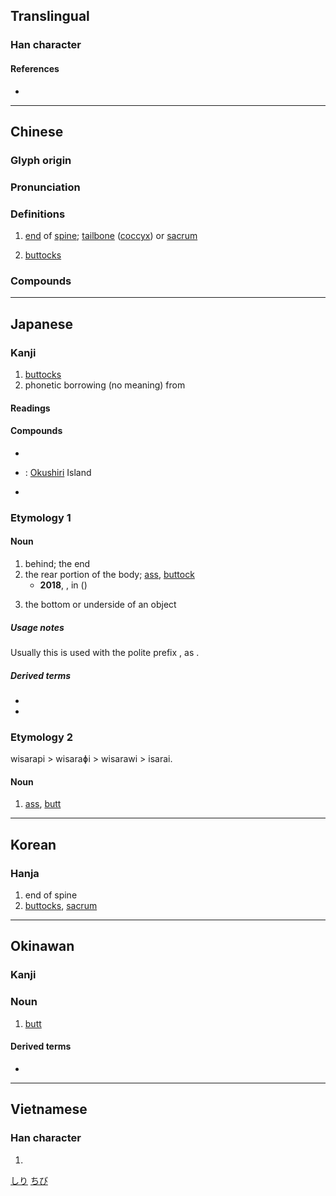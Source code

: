 {{character info/new}}
==Translingual==

===Han character===
{{Han char|rn=44|rad=尸|as=02|sn=5|four=77217|canj=SKN|ids=⿸尸九}}

====References====
* {{Han ref|kx=0300.020|dkj=07634|dj=0595.120|hdz=20965.050|uh=5C3B|ud=23611|bh=C975|bd=51573}}

----

==Chinese==
{{zh-forms}}

===Glyph origin===
{{Han etym}}

===Pronunciation===
{{zh-pron
|m=kāo
|m-s=gou1/kao1
|m-s_note=gou1 - vernacular (usually written {{zh-l|溝|tr=-}}); kao1 - literary
|c=haau1,hou1
|h=pfs=
|md=
|mn=kha
|mn_note=Substitute
|w=
|mc=y
|oc=y
|cat=n
}}

===Definitions===
{{zh-hanzi}}

# {{lb|zh|anatomy}} [[end]] of [[spine]]; [[tailbone]] ([[coccyx]]) or [[sacrum]]
# {{lb|zh|anatomy}} [[buttocks]]

===Compounds===
{{zh-der|尻川|尻脊骿|尻輪神馬|尻骨|尻輿神馬|尻坐|首下尻高|赤尻}}

----

==Japanese==

===Kanji===
{{ja-kanji|grade=c|rs=尸02}}

# [[buttocks]]
# phonetic borrowing (no meaning) from {{cog|ain|シㇼ|tr=sir||place, island}}

====Readings====
{{ja-readings
|goon=こう<かう
|kanon=こう<かう
|kun=しり-
}}

====Compounds====
* {{ja-r|尻尾|しっぽ}}
* {{ja-r|奥尻島|^おくしり-とう}}: [[Okushiri]] Island
* {{ja-r|利尻島|^りしり-とう}}

===Etymology 1===

====Noun====
{{ja-noun|しり}}

# behind; the end
# the rear portion of the body; [[ass]], [[buttock]]
#* '''2018''', {{l|ja||吉田卓矢}}, {{l|ja||傷害致死容疑：尻に高圧空気、同僚死なす　男を逮捕}} in {{w2|ja|毎日新聞}} ({{w|Mainichi Shimbun}})
#*: {{ja-usex|[[茨城]]%[[県警]]%[[竜ヶ崎]]%[[署]]は１４日、[[会社]]の[[同僚]]の'''尻'''に[[空気]]を[[入れる|入れ]]て[[死亡]]させたとして、[[同県]][[つくば]][[市]]%[[手代木]]の[[会社員]]、吉田佳志%[[容疑者]]（３４）を[[傷害致死]]%[[容疑]]で[[逮捕]]した。|^いばらき% ^けんけい% ^りゅうヶさき%-しょ は じゅうよっか、かいしゃ の どうりょう の '''しり''' に くうき を いれて しぼう させた と して、どうけん ^つくば-し% ^てしろぎ の かいしゃいん、^よしだ ^よしゆき% ようぎしゃ（３４）を しょうがい ちし% ようぎ で たいほ した。|On the 14<sup>th</sup>, the Ibaraki Ryugasaki Police arrested suspect YOSHIDA Yoshiyuki (34), an office worker from Teshirogi, Tsukuba City, Ibaraki Prefecture on charges of manslaughter for pumping air into the '''rectum''' of a coworker and causing his death.}}
# the bottom or underside of an object

=====Usage notes=====
Usually this is used with the polite prefix {{l|ja|御-|tr=o-}}, as {{l|ja|お尻}}.

=====Derived terms=====
* {{ja-r|退く|しりぞく}}
* {{ja-r|後方|こうほう}}

===Etymology 2===
wisarapi > wisaraɸi > wisarawi > isarai.

====Noun====
{{ja-noun|いさらい|hhira=ゐさらひ}}

# [[ass]], [[butt]]

[[Category:Japanese basic words|しり]]

----

==Korean==

===Hanja===
{{ko-hanja|hangeul=고|rv=go|mr=ko}}

# end of spine
# [[buttocks]], [[sacrum]]

----

==Okinawan==

===Kanji===
{{head|ryu|kanji|hiragana|ちび|romaji|chibi}}

===Noun===
{{head|ryu|noun|hiragana|ちび|romaji|chibi}}

# [[butt]]

====Derived terms====
* {{l|ryu|尻ぬ目|tr=[[ちびぬみー]], ''[[chibi nu mī]]''||[[anus]]}}

[[Category:ryu:Buttocks|ちび]]

----

==Vietnamese==

===Han character===
{{vi-hantu|[[khào]]|rs=尸02}}

# {{defn|lang=vi|sort=尸02}}